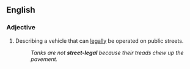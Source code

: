==English==

===Adjective===
{{en-adj|-|head=[[street]]-[[legal]]}}

# Describing a vehicle that can [[legally]] be operated on public streets.
#: ''Tanks are not '''street-legal''' because their treads chew up the pavement.''